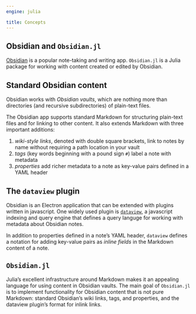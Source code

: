 ```yaml
---
engine: julia

title: Concepts
---
```



## Obsidian and `Obsidian.jl`

[Obsidian](https://obsidian.md/) is a popular note-taking and writing app. `Obsidian.jl` is a Julia package for working with content created or edited by Obsidian.


## Standard Obsidian content


Obsidian works with *Obsidian vaults*, which are nothing more than directories (and recursive subdirectories) of plain-text files. 

The Obsidian app supports standard Markdown for structuring plain-text files and for linking to other content. It also extends Markdown with three important additions:


1. *wiki-style links*, denoted with double square brackets, link to notes by name without requiring a path location in your vault
2. *tags* (key words beginning with a pound sign `#`) label a note with metadata
3. *properties* add richer metadata to a note as key-value pairs defined in a YAML header

##  The `dataview` plugin

Obsidian is an Electron application that can be extended with plugins written in javascript. One widely used plugin is [`dataview`](https://blacksmithgu.github.io/obsidian-dataview/), a javascript indexing and query engine that defines a query languge for working with metadata about Obsidian notes.

In addition to properties defined in a note's YAML header, `dataview` defines a notation for adding key-value pairs as *inline fields* in the Markdown content of a note.

## `Obsidian.jl`

Julia's excellent infrastructure around Markdown makes it an appealing language for using content in Obsidian vaults. The main goal of `Obsidian.jl` is to implement functionality for Obsidian content that is not pure Markdown: standard Obsidian's wiki links, tags, and properties, and the dataview plugin's format for inlink links.


